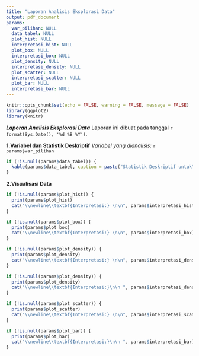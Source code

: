 ```yaml
---
title: "Laporan Analisis Eksplorasi Data"
output: pdf_document
params:
  var_pilihan: NULL
  data_tabel: NULL
  plot_hist: NULL
  interpretasi_hist: NULL
  plot_box: NULL
  interpretasi_box: NULL
  plot_density: NULL
  interpretasi_density: NULL
  plot_scatter: NULL
  interpretasi_scatter: NULL
  plot_bar: NULL
  interpretasi_bar: NULL
---
```


```r
knitr::opts_chunk$set(echo = FALSE, warning = FALSE, message = FALSE)
library(ggplot2)
library(knitr)
```
***Laporan Analisis Eksplorasi Data***
Laporan ini dibuat pada tanggal `r format(Sys.Date(), '%d %B %Y')`.

**1.Variabel dan Statistik Deskriptif**
*Variabel yang dianalisis:* `r params$var_pilihan`

```r
if (!is.null(params$data_tabel)) {
  kable(params$data_tabel, caption = paste("Statistik Deskriptif untuk", params$var_pilihan))
}
```
**2.Visualisasi Data**
```r
if (!is.null(params$plot_hist)) {
  print(params$plot_hist)
  cat("\\newline\\textbf{Interpretasi:} \n\n", params$interpretasi_hist)
}
```
```r
if (!is.null(params$plot_box)) {
  print(params$plot_box)
  cat("\\newline\\textbf{Interpretasi:} \n\n", params$interpretasi_box)
}
```
```r
if (!is.null(params$plot_density)) {
  print(params$plot_density)
  cat("\\newline\\textbf{Interpretasi:} \n\n", params$interpretasi_density)
}
```
```r
if (!is.null(params$plot_density)) {
  print(params$plot_density)
  cat("\\newline\\textbf{Interpretasi:}\n\n ", params$interpretasi_density)
}
```
```r
if (!is.null(params$plot_scatter)) {
  print(params$plot_scatter)
  cat("\\newline\\textbf{Interpretasi:} \n\n", params$interpretasi_scatter)
}
```
```r
if (!is.null(params$plot_bar)) {
  print(params$plot_bar)
  cat("\\newline\\textbf{Interpretasi:}\n\n ", params$interpretasi_bar)
}
```






